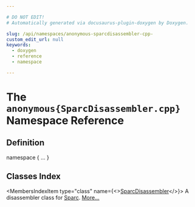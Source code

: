 ```yaml
---

# DO NOT EDIT!
# Automatically generated via docusaurus-plugin-doxygen by Doxygen.

slug: /api/namespaces/anonymous-sparcdisassembler-cpp-
custom_edit_url: null
keywords:
  - doxygen
  - reference
  - namespace

---
```





# The `anonymous{SparcDisassembler.cpp}` Namespace Reference

<DoxygenPage pluginConfig={pluginConfig}>



## Definition

<CodeBlock>namespace &#123; ... &#125;</CodeBlock>

## Classes Index

<MembersIndex>

<MembersIndexItem
  type="class"
  name={<><a href="/docs/api/classes/anonymous-namespace-sparcdisassembler-cpp-/sparcdisassembler">SparcDisassembler</a></>}>
A disassembler class for <a href="/docs/api/namespaces/llvm/sparc">Sparc</a>. <a href="/docs/api/classes/anonymous-namespace-sparcdisassembler-cpp-/sparcdisassembler/#details">More...</a>
</MembersIndexItem>

</MembersIndex>


</DoxygenPage>

